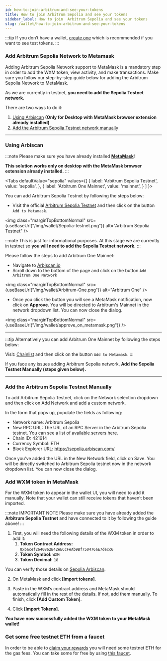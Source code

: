 ```yaml
---
id: how-to-join-arbitrum-and-see-your-tokens
title: How to join Arbitrum Sepolia and see your tokens
sidebar_label: How to join  Arbitrum Sepolia and see your tokens
slug: /wallet/how-to-join-arbitrum-and-see-your-tokens
---
```



:::tip
If you don’t have a wallet, [create one](/wallet/add-edit-wallet-address#how-to-create-wallet-on-metamask) which is recommended if you want to see test tokens.
:::

### Add Arbitrum Sepolia Network to Metamask

Adding Arbitrum Sepolia Network support to MetaMask is a mandatory step in order to add the WXM token, view activity, and make transactions.
Make sure you follow our step-by-step guide below for adding the Arbitrum Sepolia Network to MetaMask.

As we are currently in testnet, **you need to add the Sepolia Testnet network.**

There are two ways to do it:

1. [Using Arbiscan](/wallet/how-to-join-arbitrum-and-see-your-tokens#using-arbiscan) **(Only for Desktop with MetaMask browser extension already installed)**
1. [Add the Arbitrum Sepolia Testnet network manually](/wallet/how-to-join-arbitrum-and-see-your-tokens#add-the-arbitrum-sepolia-testnet-manually)


<hr/>

### Using Arbiscan

:::note
Please make sure you have already installed **[MetaMask](https://metamask.io/)**!

**This solution works only on desktop with the MetaMask browser extension already installed.**
:::

<Tabs
  defaultValue="sepolia"
  values={[
    { label: 'Arbitrum Sepolia Testnet', value: 'sepolia', },
    { label: 'Arbitrum One Mainnet', value: 'mainnet', }
  ]
}>

<TabItem value="sepolia">


You can add Arbitrum Sepolia Testnet by following the steps below:

- Visit the official [Arbitrum Sepolia Testnet](https://sepolia.arbiscan.io/) and then click on the button `Add to Metamask`.

<img class="marginTopBottomNormal" src={useBaseUrl("/img/wallet/Sepolia-testnet.png")} alt="Arbitrum Sepolia Testnet" />


</TabItem>

<TabItem value="mainnet">

:::note
This is just for informational purposes. At this stage we are currently in testnet so **you will need to add the Sepolia Testnet network.**
:::

Please follow the steps to add Arbitrum One Mainnet:

- Navigate to [Arbiscan.io](https://arbiscan.io/)
- Scroll down to the bottom of the page and click on the button `Add Arbitrum One Network`

<img class="marginTopBottomNormal" src={useBaseUrl("/img/wallet/Arbitrum-One.png")} alt="Arbitrum One" />

- Once you click the button you will see a MetaMask notification, now click on **Approve**.
You will be directed to Arbitrum's Mainnet in the network dropdown list. You can now close the dialog.

<img class="marginTopBottomNormal" src={useBaseUrl("/img/wallet/approve_on_metamask.png")} />


<hr/>

:::tip
Alternatively you can add Arbitrum One Mainnet by following the steps below:

Visit: [Chainlist](https://chainlist.org/chain/42161) and then click on the button `Add to Metamask`.
:::

</TabItem>

</Tabs>


If you face any issues adding Arbitrum Sepolia network, **Add the Sepolia Testnet Manually (steps given below).**

<hr/>

### Add the Arbitrum Sepolia Testnet Manually

To add Arbitrum Sepolia Testnet, click on the Network selection dropdown and then click on Add Network and add a custom network.

In the form that pops up, populate the fields as following:
- Network name: Arbitrum Sepolia
- New RPC URL: The URL of an RPC Server in the Arbitrum Sepolia testnet. You can see a [list of available servers here](https://chainlist.org/chain/421614?testnets=true).
- Chain ID: 421614
- Currency Symbol: ETH
- Block Explorer URL: https://sepolia.arbiscan.com/

Once you’ve added the URL in the New Network field, click on Save. You will be directly switched to Arbitrum Sepolia testnet now in the network dropdown list. You can now close the dialog.


### Add WXM token in MetaMask

For the WXM token to appear in the wallet UI, you will need to add it manually.
Note that your wallet can still receive tokens that haven’t been imported.

:::note IMPORTANT NOTE
Please make sure you have already added the **Arbitrum Sepolia Testnet** and have connected to it by following the guide above!
:::

1. First, you will need the following details of the WXM token in order to add it:
    1. **Token Contract Address:** ``0xbacef2640862B42eECcFeAb9Bf750476aE7decc6``
    1. **Token Symbol:** ``WXM``
    1. **Token Decimal:** ``18``

You can verify those details on [Sepolia Arbiscan](https://sepolia.arbiscan.io/address/0xbacef2640862b42eeccfeab9bf750476ae7decc6).


2. On MetaMask and click **[Import tokens]**.

3. Paste in the WXM’s contract address and MetaMask should automatically fill in the rest of the details. If not, add them manually. To finish, click **[Add Custom Token]**.

4. Click **[Import Tokens]**.

**You have now successfully added the WXM token to your MetaMask wallet!**


### Get some free testnet ETH from a faucet

In order to be able to [claim your rewards](/rewards/rewards-claiming) you will need some testnet ETH for the gas fees. You can take some for free
by using [this faucet](https://arbitrum-faucet.com/).
